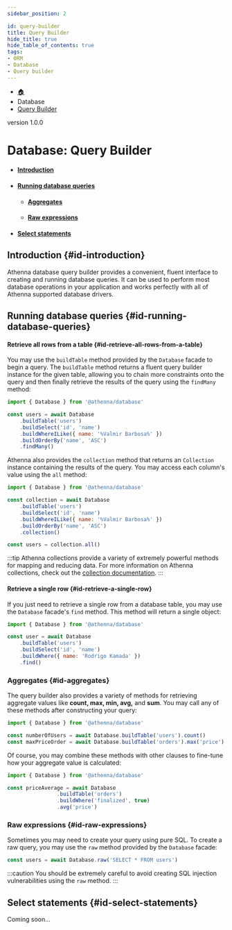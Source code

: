 ```yaml
---
sidebar_position: 2

id: query-builder
title: Query Builder
hide_title: true
hide_table_of_contents: true
tags:
- ORM
- Database
- Query builder
---
```


<nav aria-label="breadcrumbs">
    <ul class="breadcrumbs">
        <li class="breadcrumbs__item">
            <a class="breadcrumbs__link" href="/">🏠</a>
        </li>
        <li class="breadcrumbs__item">
            <a class="breadcrumbs__link">Database</a>
        </li>
        <li class="breadcrumbs__item">
            <a class="breadcrumbs__link" href="/docs/database/query-builder">Query Builder</a>
        </li>
    </ul>
</nav>

<span class="badge badge--secondary margin-top-bot">version 1.0.0</span>

# Database: Query Builder

- #### [Introduction](#id-introduction)
- #### [Running database queries](#id-running-database-queries)
    - #### [Aggregates](#id-aggregates)
    - #### [Raw expressions](#id-raw-expressions)
- #### [Select statements](#id-select-statements)

## Introduction {#id-introduction}

Athenna database query builder provides a convenient, fluent interface to creating and running database queries. It can
be used to perform most database operations in your application and works perfectly with all of Athenna supported database
drivers.

## Running database queries {#id-running-database-queries}

#### Retrieve all rows from a table {#id-retrieve-all-rows-from-a-table}

You may use the `buildTable` method provided by the `Database` facade to begin a query. The `buildTable` method returns a fluent
query builder instance for the given table, allowing you to chain more constraints onto the query and then finally retrieve
the results of the query using the `findMany` method:

```javascript
import { Database } from '@athenna/database'

const users = await Database
    .buildTable('users')
    .buildSelect('id', 'name')
    .buildWhereILike({ name: '%Valmir Barbosa%' })
    .buildOrderBy('name', 'ASC')
    .findMany()
```

Athenna also provides the `collection` method that returns an `Collection` instance containing the results of the query.
You may access each column's value using the `all` method:

```javascript
import { Database } from '@athenna/database'

const collection = await Database
    .buildTable('users')
    .buildSelect('id', 'name')
    .buildWhereILike({ name: '%Valmir Barbosa%' })
    .buildOrderBy('name', 'ASC')
    .collection()

const users = collection.all()
```

:::tip
Athenna collections provide a variety of extremely powerful methods for mapping and reducing data. For more information
on Athenna collections, check out the [collection documentation](/docs/digging-deeper/collections).
:::

#### Retrieve a single row {#id-retrieve-a-single-row}

If you just need to retrieve a single row from a database table, you may use the `Database` facade's `find` method. This
method will return a single object:

```javascript
import { Database } from '@athenna/database'

const user = await Database
    .buildTable('users')
    .buildSelect('id', 'name')
    .buildWhere({ name: 'Rodrigo Kamada' })
    .find()
```

### Aggregates {#id-aggregates}

The query builder also provides a variety of methods for retrieving aggregate values like **count, max, min, avg,** and **sum**.
You may call any of these methods after constructing your query:

```javascript
import { Database } from '@athenna/database'

const numberOfUsers = await Database.buildTable('users').count()
const maxPriceOrder = await Database.buildTable('orders').max('price')
```

Of course, you may combine these methods with other clauses to fine-tune how your aggregate value is calculated:

```javascript
import { Database } from '@athenna/database'

const priceAverage = await Database
                .buildTable('orders')
                .buildWhere('finalized', true)
                .avg('price')
```

### Raw expressions {#id-raw-expressions}

Sometimes you may need to create your query using pure SQL. To create a raw query, you may use the `raw` method provided
by the `Database` facade:

```javascript
const users = await Database.raw('SELECT * FROM users')
```

:::caution
You should be extremely careful to avoid creating SQL injection vulnerabilities using the `raw` method.
:::

## Select statements {#id-select-statements}

Coming soon...
